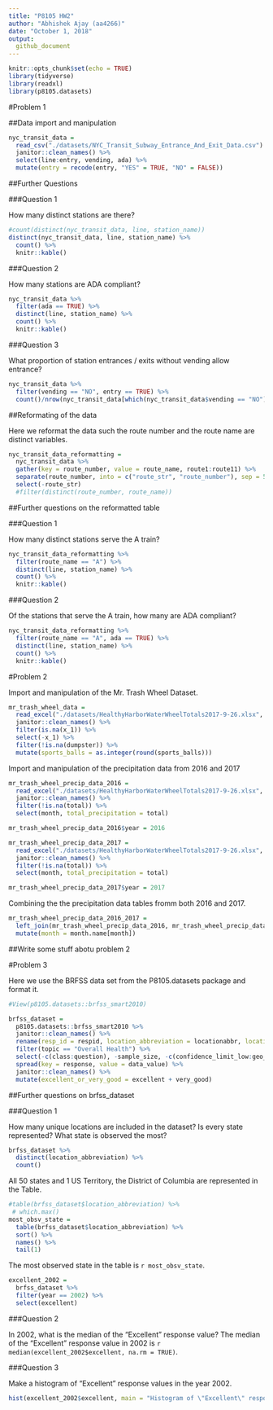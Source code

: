 ```yaml
---
title: "P8105 HW2"
author: "Abhishek Ajay (aa4266)"
date: "October 1, 2018"
output: 
  github_document
---
```


```r
knitr::opts_chunk$set(echo = TRUE)
library(tidyverse)
library(readxl)
library(p8105.datasets)
```
 
#Problem 1

##Data import and manipulation

```r
nyc_transit_data = 
  read_csv("./datasets/NYC_Transit_Subway_Entrance_And_Exit_Data.csv") %>%
  janitor::clean_names() %>%
  select(line:entry, vending, ada) %>%
  mutate(entry = recode(entry, "YES" = TRUE, "NO" = FALSE))
```
##Further Questions

###Question 1

How many distinct stations are there?

```r
#count(distinct(nyc_transit_data, line, station_name))
distinct(nyc_transit_data, line, station_name) %>%
  count() %>%
  knitr::kable()
```

###Question 2

How many stations are ADA compliant?

```r
nyc_transit_data %>%
  filter(ada == TRUE) %>%
  distinct(line, station_name) %>%
  count() %>%
  knitr::kable()
```
###Question 3

What proportion of station entrances / exits without vending allow entrance?

```r
nyc_transit_data %>%
  filter(vending == "NO", entry == TRUE) %>%
  count()/nrow(nyc_transit_data[which(nyc_transit_data$vending == "NO"),]) 
```

##Reformating of the data

Here we reformat the data such the route number and the route name are distinct variables.

```r
nyc_transit_data_reformatting =
  nyc_transit_data %>%
  gather(key = route_number, value = route_name, route1:route11) %>%
  separate(route_number, into = c("route_str", "route_number"), sep = 5) %>%
  select(-route_str)
  #filter(distinct(route_number, route_name))
```

##Further questions on the reformatted table

###Question 1 

How many distinct stations serve the A train?

```r
nyc_transit_data_reformatting %>%
  filter(route_name == "A") %>%
  distinct(line, station_name) %>%
  count() %>%
  knitr::kable()
```

###Question 2

Of the stations that serve the A train, how many are ADA compliant?

```r
nyc_transit_data_reformatting %>%
  filter(route_name == "A", ada == TRUE) %>%
  distinct(line, station_name) %>%
  count() %>%
  knitr::kable()
```

#Problem 2

Import and manipulation of the Mr. Trash Wheel Dataset.

```r
mr_trash_wheel_data =
  read_excel("./datasets/HealthyHarborWaterWheelTotals2017-9-26.xlsx", range = "A2:O258") %>%
  janitor::clean_names() %>%
  filter(is.na(x_1)) %>%
  select(-x_1) %>%
  filter(!is.na(dumpster)) %>%
  mutate(sports_balls = as.integer(round(sports_balls)))
```

Import and manipulation of the precipitation data from 2016 and 2017

```r
mr_trash_wheel_precip_data_2016 =
  read_excel("./datasets/HealthyHarborWaterWheelTotals2017-9-26.xlsx", sheet = 4, range = "A2:B15") %>% 
  janitor::clean_names() %>%
  filter(!is.na(total)) %>%
  select(month, total_precipitation = total)

mr_trash_wheel_precip_data_2016$year = 2016

mr_trash_wheel_precip_data_2017 =
  read_excel("./datasets/HealthyHarborWaterWheelTotals2017-9-26.xlsx", sheet = 3, range = "A2:B15") %>% 
  janitor::clean_names() %>%
  filter(!is.na(total)) %>%
  select(month, total_precipitation = total)

mr_trash_wheel_precip_data_2017$year = 2017
```

Combining the the precipitation data tables fromm both 2016 and 2017.

```r
mr_trash_wheel_precip_data_2016_2017 =
  left_join(mr_trash_wheel_precip_data_2016, mr_trash_wheel_precip_data_2017, by = 'month') %>%
  mutate(month = month.name[month])
```


##Write some stuff abotu problem 2


#Problem 3

Here we use the BRFSS data set from the P8105.datasets package and format it.
```r
#View(p8105.datasets::brfss_smart2010)

brfss_dataset =
  p8105.datasets::brfss_smart2010 %>%
  janitor::clean_names() %>% 
  rename(resp_id = respid, location_abbreviation = locationabbr, location_desc = locationdesc) %>% 
  filter(topic == "Overall Health") %>% 
  select(-c(class:question), -sample_size, -c(confidence_limit_low:geo_location)) %>% 
  spread(key = response, value = data_value) %>% 
  janitor::clean_names() %>% 
  mutate(excellent_or_very_good = excellent + very_good)
```

##Further questions on brfss_dataset

###Question 1

How many unique locations are included in the dataset? Is every state represented? What state is observed the most?

```r
brfss_dataset %>%
  distinct(location_abbreviation) %>% 
  count()
```

All 50 states and 1 US Territory, the District of Columbia are represented in the Table.

```r
#table(brfss_dataset$location_abbreviation) %>%
 # which.max()
most_obsv_state = 
  table(brfss_dataset$location_abbreviation) %>%
  sort() %>% 
  names() %>% 
  tail(1)
```

The most observed state in the table is `r most_obsv_state`.


```r
excellent_2002 =
  brfss_dataset %>% 
  filter(year == 2002) %>%
  select(excellent) 
```

###Question 2

In 2002, what is the median of the “Excellent” response value?
The median of the "Excellent" response value in 2002 is `r median(excellent_2002$excellent, na.rm = TRUE)`. 

###Question 3

Make a histogram of “Excellent” response values in the year 2002.

```r
hist(excellent_2002$excellent, main = "Histogram of \"Excellent\" response values in 2002", xlab = "excellent values" )
```

